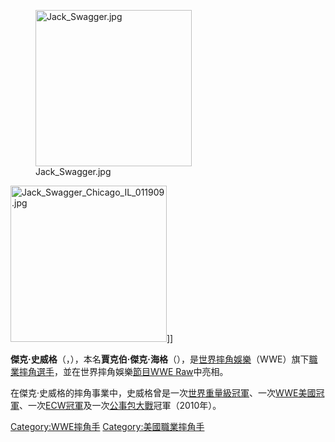 {{unreferenced|time=2015-03-21T05:59:04+00:00}}
{{Infobox Pro Wrestler
| name=傑克·史威格
| image=Jack Swagger Jan 2013.jpg
| names = Jake Hager<br />'''Jack Swagger'''
| birthname = 賈克伯·傑克·海格
| height={{height|ft=6|in=6}}
| weight={{convert|260|lb|kg|abbr=on}}
| birth_date={{birth date and age|mf=yes|1982|3|24}}
| birth_place={{USA}}[[奧克拉荷馬州|奧克拉荷馬州]][[諾布爾縣_(奧克拉荷馬州)|諾布爾郡]]{{link-en|派瑞|Perry, Oklahoma}}
| death_date=
| death_place=
| resides=
| billed={{USA}}[[奧克拉荷馬州|奧克拉荷馬州]][[諾布爾縣_(奧克拉荷馬州)|諾布爾郡]]{{link-en|派瑞|Perry, Oklahoma}}
| trainer=Deep South Wrestling
| debut=2006年9月7日
| retired=2017年3月13日
| spouse=
}}

[[File:Jack_Swagger.jpg|250px]]

[[File:Jack_Swagger_Chicago_IL_011909.jpg|250px]]]]

'''傑克·史威格'''（{{lang-en|'''Jack Swagger'''|}}，{{bd|1982年|3月24日}}），本名'''賈克伯·傑克·海格'''（{{lang-en|'''Jacob Jake Hager, Jr.'''}}），是[[世界摔角娛樂|世界摔角娛樂]]（WWE）旗下[[職業摔角|職業摔角]][[選手|選手]]，並在世界摔角娛樂[[節目|節目]][[WWE_Raw|WWE Raw]]中亮相。

在傑克·史威格的摔角事業中，史威格曾是一次[[世界重量級冠軍_(WWE)|世界重量級冠軍]]、一次[[WWE美國冠軍|WWE美國冠軍]]、一次[[ECW世界重量級冠軍|ECW冠軍]]及一次[[公事包大戰|公事包大戰]]冠軍（2010年）。

{{DEFAULTSORT:Swagger, Jack}}
[[Category:WWE摔角手|Category:WWE摔角手]]
[[Category:美國職業摔角手|Category:美國職業摔角手]]